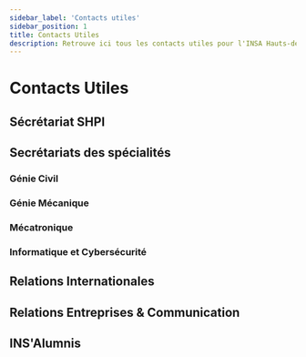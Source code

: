 ---
sidebar_label: 'Contacts utiles'
sidebar_position: 1
title: Contacts Utiles
description: Retrouve ici tous les contacts utiles pour l'INSA Hauts-de-France
---

# Contacts Utiles

## Sécrétariat SHPI

<ContactCard first_name="Priscilla" last_name="Bourdeau" role="Secrétariat Pédagogique SHPI" email="priscilla.bourdeau@uphf.fr" phone_number="+33 3 27 51 12 17"/>

<ContactCard first_name="Véronique" last_name="Sadaune" role="Responsable SHPI 1A" email="veronique.sadaune@uphf.fr" phone_number="+33 3 27 51 12 18"/>


## Secrétariats des spécialités

### Génie Civil
### Génie Mécanique
### Mécatronique
### Informatique et Cybersécurité
<ContactCard first_name="Emmanuel" last_name="Adam" role="Responsable filière ICy FISE" email="emmanuel.adam@uphf.fr" phone_number="+33 3 27 51 19 56"/>

<ContactCard first_name="Marie" last_name="Thilliez" role="Responsable filière ICy FISA" email="marie.thilliez@uphf.fr" phone_number="+33 3 27 51 14 99"/>


## Relations Internationales

## Relations Entreprises & Communication
<ContactCard first_name="Charline" last_name="Guillier" role="Responsable Relations Entreprises & Partenariat" email="charline.guillier@uphf.fr" phone_number="+33 3 27 51 18 24"/>


## INS'Alumnis

